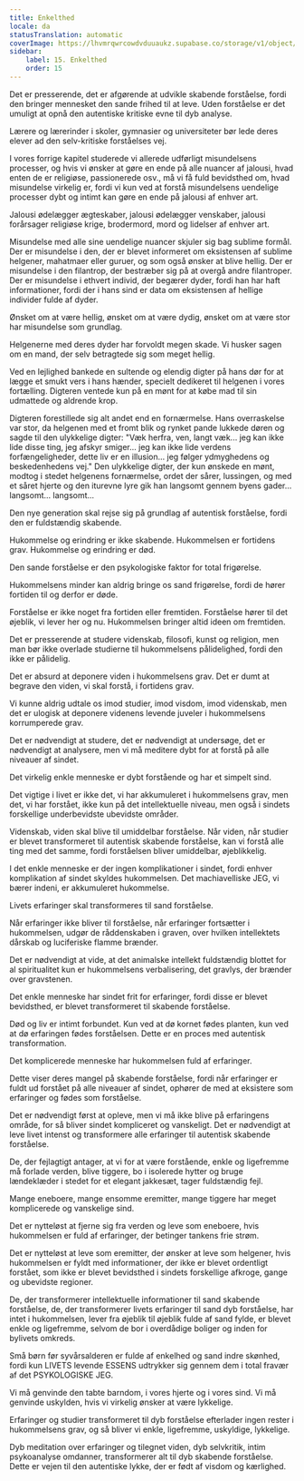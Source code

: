 ```yaml
---
title: Enkelthed
locale: da
statusTranslation: automatic
coverImage: https://lhvmrqwrcowdvduuaukz.supabase.co/storage/v1/object/public/strapi-uploads/small_cover-educacion-fundamental.webp-2d51a7828a2b1309555be27f7e2a61a0.webp
sidebar:
    label: 15. Enkelthed
    order: 15
---
```

Det er presserende, det er afgørende at udvikle skabende forståelse, fordi den bringer mennesket den sande frihed til at leve. Uden forståelse er det umuligt at opnå den autentiske kritiske evne til dyb analyse.

Lærere og lærerinder i skoler, gymnasier og universiteter bør lede deres elever ad den selv-kritiske forståelses vej.

I vores forrige kapitel studerede vi allerede udførligt misundelsens processer, og hvis vi ønsker at gøre en ende på alle nuancer af jalousi, hvad enten de er religiøse, passionerede osv., må vi få fuld bevidsthed om, hvad misundelse virkelig er, fordi vi kun ved at forstå misundelsens uendelige processer dybt og intimt kan gøre en ende på jalousi af enhver art.

Jalousi ødelægger ægteskaber, jalousi ødelægger venskaber, jalousi forårsager religiøse krige, brodermord, mord og lidelser af enhver art.

Misundelse med alle sine uendelige nuancer skjuler sig bag sublime formål. Der er misundelse i den, der er blevet informeret om eksistensen af sublime helgener, mahatmaer eller guruer, og som også ønsker at blive hellig. Der er misundelse i den filantrop, der bestræber sig på at overgå andre filantroper. Der er misundelse i ethvert individ, der begærer dyder, fordi han har haft informationer, fordi der i hans sind er data om eksistensen af hellige individer fulde af dyder.

Ønsket om at være hellig, ønsket om at være dydig, ønsket om at være stor har misundelse som grundlag.

Helgenerne med deres dyder har forvoldt megen skade. Vi husker sagen om en mand, der selv betragtede sig som meget hellig.

Ved en lejlighed bankede en sultende og elendig digter på hans dør for at lægge et smukt vers i hans hænder, specielt dedikeret til helgenen i vores fortælling. Digteren ventede kun på en mønt for at købe mad til sin udmattede og aldrende krop.

Digteren forestillede sig alt andet end en fornærmelse. Hans overraskelse var stor, da helgenen med et fromt blik og rynket pande lukkede døren og sagde til den ulykkelige digter: "Væk herfra, ven, langt væk... jeg kan ikke lide disse ting, jeg afskyr smiger... jeg kan ikke lide verdens forfængeligheder, dette liv er en illusion... jeg følger ydmyghedens og beskedenhedens vej." Den ulykkelige digter, der kun ønskede en mønt, modtog i stedet helgenens fornærmelse, ordet der sårer, lussingen, og med et såret hjerte og den iturevne lyre gik han langsomt gennem byens gader... langsomt... langsomt...

Den nye generation skal rejse sig på grundlag af autentisk forståelse, fordi den er fuldstændig skabende.

Hukommelse og erindring er ikke skabende. Hukommelsen er fortidens grav. Hukommelse og erindring er død.

Den sande forståelse er den psykologiske faktor for total frigørelse.

Hukommelsens minder kan aldrig bringe os sand frigørelse, fordi de hører fortiden til og derfor er døde.

Forståelse er ikke noget fra fortiden eller fremtiden. Forståelse hører til det øjeblik, vi lever her og nu. Hukommelsen bringer altid ideen om fremtiden.

Det er presserende at studere videnskab, filosofi, kunst og religion, men man bør ikke overlade studierne til hukommelsens pålidelighed, fordi den ikke er pålidelig.

Det er absurd at deponere viden i hukommelsens grav. Det er dumt at begrave den viden, vi skal forstå, i fortidens grav.

Vi kunne aldrig udtale os imod studier, imod visdom, imod videnskab, men det er ulogisk at deponere videnens levende juveler i hukommelsens korrumperede grav.

Det er nødvendigt at studere, det er nødvendigt at undersøge, det er nødvendigt at analysere, men vi må meditere dybt for at forstå på alle niveauer af sindet.

Det virkelig enkle menneske er dybt forstående og har et simpelt sind.

Det vigtige i livet er ikke det, vi har akkumuleret i hukommelsens grav, men det, vi har forstået, ikke kun på det intellektuelle niveau, men også i sindets forskellige underbevidste ubevidste områder.

Videnskab, viden skal blive til umiddelbar forståelse. Når viden, når studier er blevet transformeret til autentisk skabende forståelse, kan vi forstå alle ting med det samme, fordi forståelsen bliver umiddelbar, øjeblikkelig.

I det enkle menneske er der ingen komplikationer i sindet, fordi enhver komplikation af sindet skyldes hukommelsen. Det machiavelliske JEG, vi bærer indeni, er akkumuleret hukommelse.

Livets erfaringer skal transformeres til sand forståelse.

Når erfaringer ikke bliver til forståelse, når erfaringer fortsætter i hukommelsen, udgør de råddenskaben i graven, over hvilken intellektets dårskab og luciferiske flamme brænder.

Det er nødvendigt at vide, at det animalske intellekt fuldstændig blottet for al spiritualitet kun er hukommelsens verbalisering, det gravlys, der brænder over gravstenen.

Det enkle menneske har sindet frit for erfaringer, fordi disse er blevet bevidsthed, er blevet transformeret til skabende forståelse.

Død og liv er intimt forbundet. Kun ved at dø kornet fødes planten, kun ved at dø erfaringen fødes forståelsen. Dette er en proces med autentisk transformation.

Det komplicerede menneske har hukommelsen fuld af erfaringer.

Dette viser deres mangel på skabende forståelse, fordi når erfaringer er fuldt ud forstået på alle niveauer af sindet, ophører de med at eksistere som erfaringer og fødes som forståelse.

Det er nødvendigt først at opleve, men vi må ikke blive på erfaringens område, for så bliver sindet kompliceret og vanskeligt. Det er nødvendigt at leve livet intenst og transformere alle erfaringer til autentisk skabende forståelse.

De, der fejlagtigt antager, at vi for at være forstående, enkle og ligefremme må forlade verden, blive tiggere, bo i isolerede hytter og bruge lændeklæder i stedet for et elegant jakkesæt, tager fuldstændig fejl.

Mange eneboere, mange ensomme eremitter, mange tiggere har meget komplicerede og vanskelige sind.

Det er nytteløst at fjerne sig fra verden og leve som eneboere, hvis hukommelsen er fuld af erfaringer, der betinger tankens frie strøm.

Det er nytteløst at leve som eremitter, der ønsker at leve som helgener, hvis hukommelsen er fyldt med informationer, der ikke er blevet ordentligt forstået, som ikke er blevet bevidsthed i sindets forskellige afkroge, gange og ubevidste regioner.

De, der transformerer intellektuelle informationer til sand skabende forståelse, de, der transformerer livets erfaringer til sand dyb forståelse, har intet i hukommelsen, lever fra øjeblik til øjeblik fulde af sand fylde, er blevet enkle og ligefremme, selvom de bor i overdådige boliger og inden for bylivets omkreds.

Små børn før syvårsalderen er fulde af enkelhed og sand indre skønhed, fordi kun LIVETS levende ESSENS udtrykker sig gennem dem i total fravær af det PSYKOLOGISKE JEG.

Vi må genvinde den tabte barndom, i vores hjerte og i vores sind. Vi må genvinde uskylden, hvis vi virkelig ønsker at være lykkelige.

Erfaringer og studier transformeret til dyb forståelse efterlader ingen rester i hukommelsens grav, og så bliver vi enkle, ligefremme, uskyldige, lykkelige.

Dyb meditation over erfaringer og tilegnet viden, dyb selvkritik, intim psykoanalyse omdanner, transformerer alt til dyb skabende forståelse. Dette er vejen til den autentiske lykke, der er født af visdom og kærlighed.

